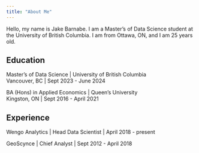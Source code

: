 ```yaml
---
title: "About Me"
---
```




:::{#hero-heading}

Hello, my name is Jake Barnabe. I am a Master's of Data Science student at the University of British Columbia. I am from Ottawa, ON, and I am 25 years old.

## Education

Master's of Data Science | University of British Columbia <br>
Vancouver, BC | Sept 2023 - June 2024

BA (Hons) in Applied Economics | Queen's University <br>
Kingston, ON | Sept 2016 - April 2021

## Experience

Wengo Analytics | Head Data Scientist | April 2018 - present

GeoScynce | Chief Analyst | Sept 2012 - April 2018

:::